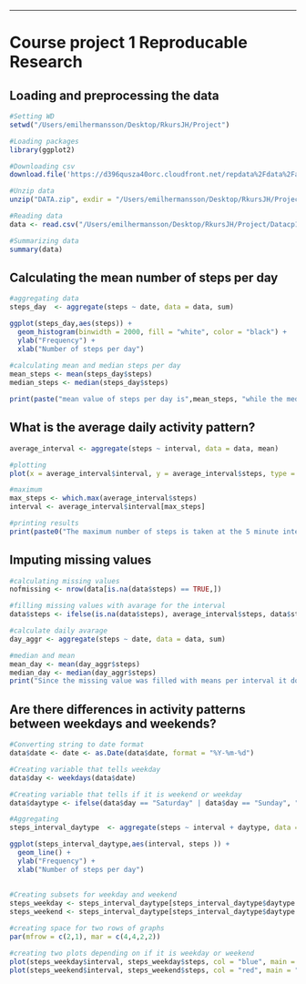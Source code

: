 ---
# Course project 1 Reproducable Research

## Loading and preprocessing the data
```r
#Setting WD
setwd("/Users/emilhermansson/Desktop/RkursJH/Project")

#Loading packages
library(ggplot2)

#Downloading csv
download.file('https://d396qusza40orc.cloudfront.net/repdata%2Fdata%2Factivity.zip', destfile = 'DATA.zip', method = "curl")

#Unzip data
unzip("DATA.zip", exdir = "/Users/emilhermansson/Desktop/RkursJH/Project/Datacp1")

#Reading data
data <- read.csv("/Users/emilhermansson/Desktop/RkursJH/Project/Datacp1/activity.csv")

#Summarizing data
summary(data)
```      

## Calculating the mean number of steps per day
```r
#aggregating data
steps_day  <- aggregate(steps ~ date, data = data, sum)

ggplot(steps_day,aes(steps)) +
  geom_histogram(binwidth = 2000, fill = "white", color = "black") +
  ylab("Frequency") +
  xlab("Number of steps per day")
  
#calculating mean and median steps per day
mean_steps <- mean(steps_day$steps)
median_steps <- median(steps_day$steps)

print(paste("mean value of steps per day is",mean_steps, "while the median value is", median_steps,"steps per day."))
```      

## What is the average daily activity pattern?

```r
average_interval <- aggregate(steps ~ interval, data = data, mean)

#plotting
plot(x = average_interval$interval, y = average_interval$steps, type = "l", xlab = "5 minute interval", ylab = "avarage number of steps", main = "Avarage steps across a day") 

#maximum 
max_steps <- which.max(average_interval$steps)
interval <- average_interval$interval[max_steps]

#printing results
print(paste0("The maximum number of steps is taken at the 5 minute interval at ", substring(interval,1,1),":",substring(interval,2,3)))
```    

## Imputing missing values
```r

#calculating missing values
nofmissing <- nrow(data[is.na(data$steps) == TRUE,])

#filling missing values with avarage for the interval
data$steps <- ifelse(is.na(data$steps), average_interval$steps, data$steps)

#calculate daily avarage
day_aggr <- aggregate(steps ~ date, data = data, sum)

#median and mean
mean_day <- mean(day_aggr$steps)
median_day <- median(day_aggr$steps)
print("Since the missing value was filled with means per interval it does not affect the mean value overall. However, the median was affected and is now equal to the mean. ")

```

## Are there differences in activity patterns between weekdays and weekends?

```r
#Converting string to date format
data$date <- date <- as.Date(data$date, format = "%Y-%m-%d")

#Creating variable that tells weekday 
data$day <- weekdays(data$date)

#Creating variable that tells if it is weekend or weekday
data$daytype <- ifelse(data$day == "Saturday" | data$day == "Sunday", "Weekend", "Weekday" )

#Aggregating 
steps_interval_daytype  <- aggregate(steps ~ interval + daytype, data = data, mean)

ggplot(steps_interval_daytype,aes(interval, steps )) +
  geom_line() +
  ylab("Frequency") +
  xlab("Number of steps per day")
  
  
#Creating subsets for weekday and weekend
steps_weekday <- steps_interval_daytype[steps_interval_daytype$daytype == "Weekday",]
steps_weekend <- steps_interval_daytype[steps_interval_daytype$daytype == "Weekend",]

#creating space for two rows of graphs
par(mfrow = c(2,1), mar = c(4,4,2,2))

#creating two plots depending on if it is weekday or weekend
plot(steps_weekday$interval, steps_weekday$steps, col = "blue", main = "Weekday", type = "l", xlab = " ", ylab = "Steps")
plot(steps_weekend$interval, steps_weekend$steps, col = "red", main = "Weekend", type = "l", xlab = "Interval", ylab = "Steps")
```
